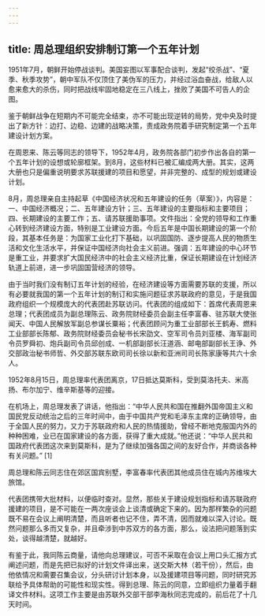 ```yaml
---
---
---
```

title: 周总理组织安排制订第一个五年计划
---





1951年7月，朝鲜开始停战谈判。美国妄图以军事配合谈判，发起“绞杀战”、“夏季、秋季攻势”，朝中军队不仅顶住了美伪军的压力，并经过浴血奋战，给敌人以愈来愈大的杀伤，同时把战线牢固地稳定在三八线上，挫败了美国不可告人的企图。

鉴于朝鲜战争在短期内不可能完全结束，亦不可能出现逆转的局势，党中央及时提出了新方针：边打、边稳、边建的战略决策，责成政务院着手研究制定第一个五年建设计划方案。

在周恩来、陈云等同志的领导下，1952年4月，政务院各部门初步作出各自的第一个五年计划的设想或轮廓框架。到8月，这些材料已被汇编成两大册。其实，这两大册也只是偏重说明要求苏联援建的项目和愿望，并非完整的、成型的规划或建设计划。

8月，周总理亲自主持起草《中国经济状况和五年建设的任务（草案）》，内容是：一、中国经济概况；二、五年建设方针；三、五年建设的主要指标和主要项目；四、长期建设的主要工作；五、请苏联援助事项。文件指出：全党的领导和工作重心转到经济建设方面，特别是工业建设方面。今后五年是中国长期建设的第一个阶段，其基本任务是：为国家工业化打下基础，以巩固国防、逐步提高人民的物质生活和文化生活水平，并保证中国经济向社会主义前进。强调：五年建设的中心环节是重工业，并要求扩大国民经济中的社会主义经济比重，保证长期建设在计划经济轨道上前进，进一步巩固国营经济的领导。

由于当时我们没有制订五年计划的经验，在经济建设等方面需要苏联的支援，所以有必要就我国的第一个五年计划的制订和实施问题征求苏联政府的意见，于是我国政府组织一个规模庞大的代表团赴苏联访问。代表团的组成如下：首席代表周恩来总理；代表团成员为副总理陈云、政务院财经委员会副主任李富春、驻苏联大使张闻天、中国人民解放军副总参谋长粟裕；代表团顾问为重工业部部长王鹤寿、燃料工业部部长陈郁、政务院财经委员会秘书长宋劭文、空军司令员刘亚楼、海军副司令员罗舜初、炮兵副司令员邱创成、一机部副部长汪道涵、邮电部副部长王诤、外交部政治秘书师哲、外交部苏联东欧司司长徐以新和亚洲司司长陈家康等共六十余人。

1952年8月15日，周总理率代表团离京，17日抵达莫斯科，受到莫洛托夫、米高扬、布尔加宁、维辛斯基等的迎接。

在机场上，周总理发表了讲话，他指出：“中华人民共和国在推翻外国帝国主义和国民党反动统治之后的三年时间中，由于中国共产党和毛泽东主席的正确领导，由于全国人民的努力，又力于苏联政府和人民的热情援助，曾经不断地克服国内外的种种困难，业已在国家建设的各方面，获得了重大成就。”他还说：“中华人民共和国政府代表团这次来到莫斯科，是为了继续加强各国之间的友好合作，并商谈各种有关问题。” [1]

周总理和陈云同志住在郊区国宾别墅，李富春率代表团其他成员住在城内苏维埃大旅馆。

代表团携带大批材料，以便临时查对。显然，那些关于建设规划指标和请苏联政府援建的项目，是不可能在一两次座谈会上谈清或确定下来的。因为那样繁杂的问题既不易在会议上阐明清楚，而且听者也记不住，弄不清，因而就难以深入讨论。既然问题那么多而又复杂，并且牵涉到中苏双方的各方面，那么，设法把问题落到实处，谈得越清楚，就越好。

有鉴于此，我同陈云商量，请他向总理建议，可否不采取在会议上用口头汇报方式阐述问题，而是先把已拟好的计划文件译出来，送交斯大林（若干份），然后，由他依情况和需要召集会议，分头研讨计划本身，以及援建项目等问题，同时研究苏联给予具体帮助的可能性和现实性。得到总理、陈云的同意，立即组织力量着手翻译文件材料。这项工作主要是由苏联外交部干部李海秋同志完成的，前后花了十几天时间。